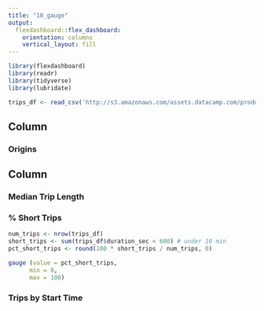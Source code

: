 ```yaml
---
title: "10_gauge"
output: 
  flexdashboard::flex_dashboard:
    orientation: columns
    vertical_layout: fill
---
```


```r
library(flexdashboard)
library(readr)
library(tidyverse)
library(lubridate)

trips_df <- read_csv('http://s3.amazonaws.com/assets.datacamp.com/production/course_6355/datasets/sanfran_bikeshare_joined_oneday.csv')
```

Column {data-width=650}
-----------------------------------------------------------------------

### Origins


Column {data-width=350}
-----------------------------------------------------------------------

### Median Trip Length


### % Short Trips

```r

num_trips <- nrow(trips_df)
short_trips <- sum(trips_df$duration_sec < 600) # under 10 min
pct_short_trips <- round(100 * short_trips / num_trips, 0)

gauge (value = pct_short_trips,
      min = 0,
      max = 100)
```

### Trips by Start Time




